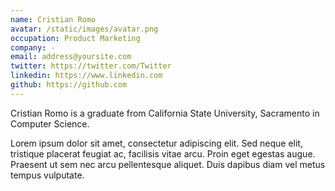 ```yaml
---
name: Cristian Romo
avatar: /static/images/avatar.png
occupation: Product Marketing
company: -
email: address@yoursite.com
twitter: https://twitter.com/Twitter
linkedin: https://www.linkedin.com
github: https://github.com
---
```


Cristian Romo is a graduate from California State University, Sacramento in Computer Science. 


Lorem ipsum dolor sit amet, consectetur adipiscing elit. Sed neque elit, tristique placerat feugiat ac, facilisis vitae arcu. Proin eget egestas augue. Praesent ut sem nec arcu pellentesque aliquet. Duis dapibus diam vel metus tempus vulputate.
